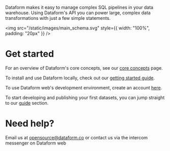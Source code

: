 


Dataform makes it easy to manage complex SQL pipelines in your data warehouse. Using Dataform's API you can power large, complex data transformations with just a few simple statements.

<img src="/static/images/main_schema.svg" style={{ width: "100%", padding: "20px" }} />

# Get started

For an overview of Dataform's core concepts, see our [core concepts](/guides/core-concepts) page.

To install and use Dataform locally, check out our [getting started guide](/guides/command-line-interface).

To use Dataform web's development environment, create an account [here](https://dataform.co/signup).

To start developing and publishing your first datasets, you can jump straight to our [guide](/guides/datasets) section.

# Need help?

Email us at <a href="mailto:opensource@dataform.co" rel="noopener" target="_blank">opensource@dataform.co</a> or contact us via the intercom messenger on Dataform web
